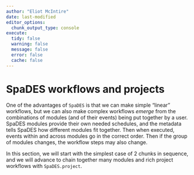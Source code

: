 ```yaml
---
author: "Eliot McIntire"
date: last-modified
editor_options:
  chunk_output_type: console
execute:
  tidy: false
  warning: false
  message: false
  error: false
  cache: false
---
```


# SpaDES workflows and projects

One of the advantages of `SpaDES` is that we can make simple "linear" workflows, 
but we can also make complex workflows *emerge* from the
combinations of modules (and of their events) being put together by a
user. SpaDES modules provide their own needed schedules, and the metadata
tells SpaDES how different modules fit together. Then when executed, events
within and across modules go in the correct order. Then if the group of modules 
changes, the workflow steps may also change.

In this section, we will start with the simplest case of 2 chunks in sequence, and 
we will advance to chain together many modules and rich project workflows with `SpaDES.project`.

